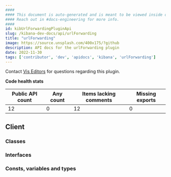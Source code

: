 ```yaml
---
####
#### This document is auto-generated and is meant to be viewed inside our experimental, new docs system.
#### Reach out in #docs-engineering for more info.
####
id: kibUrlForwardingPluginApi
slug: /kibana-dev-docs/api/urlForwarding
title: "urlForwarding"
image: https://source.unsplash.com/400x175/?github
description: API docs for the urlForwarding plugin
date: 2022-11-30
tags: ['contributor', 'dev', 'apidocs', 'kibana', 'urlForwarding']
---
```




Contact [Vis Editors](https://github.com/orgs/elastic/teams/kibana-visualizations) for questions regarding this plugin.

**Code health stats**

| Public API count  | Any count | Items lacking comments | Missing exports |
|-------------------|-----------|------------------------|-----------------|
| 12 | 0 | 12 | 0 |

## Client

### Classes
<DocDefinitionList data={urlForwardingObj.client.classes}/>

### Interfaces
<DocDefinitionList data={urlForwardingObj.client.interfaces}/>

### Consts, variables and types
<DocDefinitionList data={urlForwardingObj.client.misc}/>

